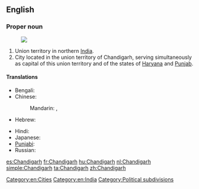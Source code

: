 ==English==
{{wikipedia}}

===Proper noun===
{{en-proper noun}}
[[Image:Chandigarh in India (disputed hatched).svg|thumb|]]
# Union territory in northern [[India]].
# City located in the union territory of Chandigarh, serving simultaneously as capital of this union territory and of the states of [[Haryana]] and [[Punjab]].

====Translations====
{{trans-top|Chandigarh, India}}
* Bengali: {{t|bn|চন্ডীগড়|sc=Beng}}
* Chinese:
*: Mandarin: {{t|cmn|昌迪加爾|sc=Hani}}, {{t|cmn|昌迪加尔|tr=Chāngdíjiā'ěr|sc=Hani}}
* Hebrew: {{t|he|צ'אנדיגאר}}
{{trans-mid}}
* Hindi: {{t-|hi|चंडीगढ़|tr=caṇḍīgaṛh|xs=Hindi}}
* Japanese: {{t|ja|チャンディーガル|tr=Chandīgaru}}
* [[Punjabi]]: {{t-|pa|ਚੰਡੀਗੜ੍ਹ|sc=Guru|xs=Punjabi}}
* Russian: {{t|ru|Чандигарх|m|tr=Čandigárx}}
{{trans-bottom}}

[[Category:en:Cities]]
[[Category:en:India]]
[[Category:Political subdivisions]]

[[es:Chandigarh]]
[[fr:Chandigarh]]
[[hu:Chandigarh]]
[[nl:Chandigarh]]
[[simple:Chandigarh]]
[[ta:Chandigarh]]
[[zh:Chandigarh]]